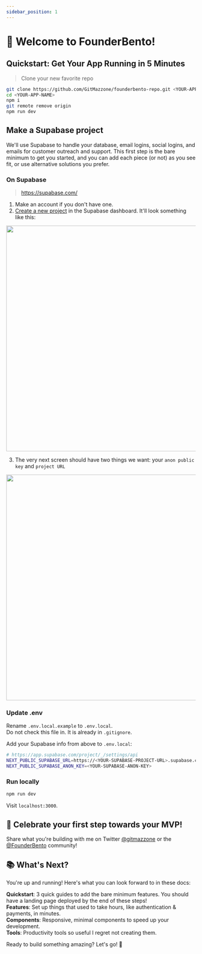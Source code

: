 ```yaml
---
sidebar_position: 1
---
```



# 🍱 Welcome to FounderBento!

## Quickstart: Get Your App Running in 5 Minutes

> Clone your new favorite repo

```bash
git clone https://github.com/GitMazzone/founderbento-repo.git <YOUR-APP-NAME>
cd <YOUR-APP-NAME>
npm i
git remote remove origin
npm run dev
```

## Make a Supabase project

We'll use Supabase to handle your database, email logins, social logins, and emails for customer outreach and support. This first step is the bare minimum to get you started, and you can add each piece (or not) as you see fit, or use alternative solutions you prefer.

### On Supabase

> https://supabase.com/

1. Make an account if you don't have one.
2. [Create a new project](https://supabase.com/dashboard) in the Supabase dashboard. It'll look something like this:

<img src={startSbNewProject} width='600' />

3. The very next screen should have two things we want: your `anon public key` and `project URL`

<img src={startSbKeys} width='600' />

### Update .env

Rename `.env.local.example` to `.env.local`.  
Do not check this file in. It is already in `.gitignore`.

Add your Supabase info from above to `.env.local`:

```bash
# https://app.supabase.com/project/_/settings/api
NEXT_PUBLIC_SUPABASE_URL=https://<YOUR-SUPABASE-PROJECT-URL>.supabase.co
NEXT_PUBLIC_SUPABASE_ANON_KEY=<YOUR-SUPABASE-ANON-KEY>
```

### Run locally

```bash
npm run dev
```

Visit `localhost:3000`.

## 🎉 Celebrate your first step towards your MVP!

Share what you're building with me on Twitter [@gitmazzone](https://twitter.com/gitmazzone) or the [@FounderBento](https://twitter.com/founderbento) community!

## 📚 What's Next?

You're up and running! Here's what you can look forward to in these docs:

**Quickstart**: 3 quick guides to add the bare minimum features. You should have a landing page deployed by the end of these steps!  
**Features**: Set up things that used to take hours, like authentication & payments, in minutes.  
**Components**: Responsive, minimal components to speed up your development.  
**Tools**: Productivity tools so useful I regret not creating them.

Ready to build something amazing? Let's go! 🚀
